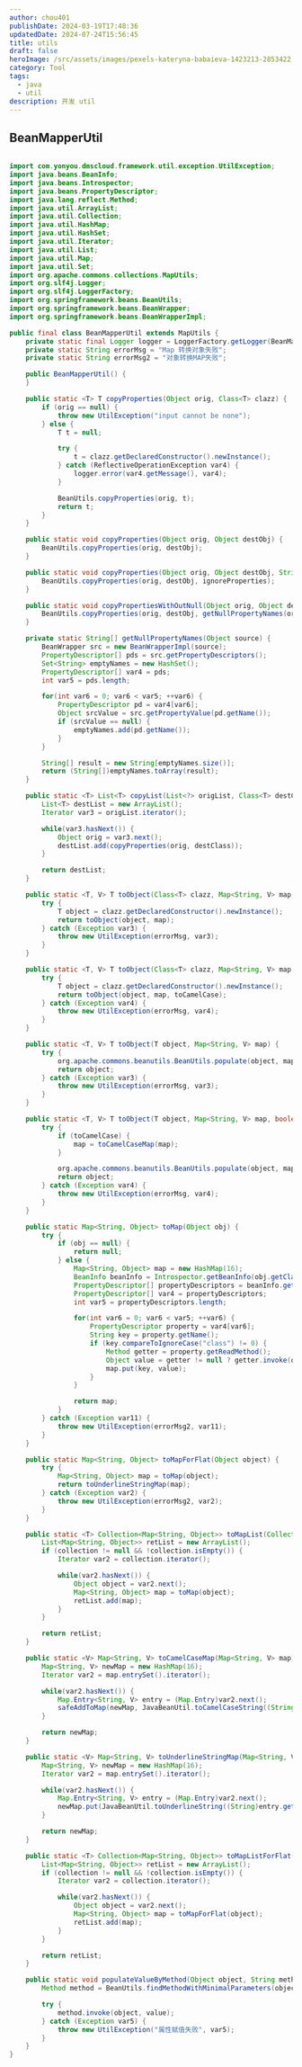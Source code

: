 ```yaml
---
author: chou401
publishDate: 2024-03-19T17:48:36
updatedDate: 2024-07-24T15:56:45
title: utils
draft: false
heroImage: /src/assets/images/pexels-kateryna-babaieva-1423213-2853422.jpg
category: Tool
tags:
  - java
  - util
description: 开发 util
---
```


## BeanMapperUtil

```java

import com.yonyou.dmscloud.framework.util.exception.UtilException;
import java.beans.BeanInfo;
import java.beans.Introspector;
import java.beans.PropertyDescriptor;
import java.lang.reflect.Method;
import java.util.ArrayList;
import java.util.Collection;
import java.util.HashMap;
import java.util.HashSet;
import java.util.Iterator;
import java.util.List;
import java.util.Map;
import java.util.Set;
import org.apache.commons.collections.MapUtils;
import org.slf4j.Logger;
import org.slf4j.LoggerFactory;
import org.springframework.beans.BeanUtils;
import org.springframework.beans.BeanWrapper;
import org.springframework.beans.BeanWrapperImpl;

public final class BeanMapperUtil extends MapUtils {
    private static final Logger logger = LoggerFactory.getLogger(BeanMapperUtil.class);
    private static String errorMsg = "Map 转换对象失败";
    private static String errorMsg2 = "对象转换MAP失败";

    public BeanMapperUtil() {
    }

    public static <T> T copyProperties(Object orig, Class<T> clazz) {
        if (orig == null) {
            throw new UtilException("input cannot be none");
        } else {
            T t = null;

            try {
                t = clazz.getDeclaredConstructor().newInstance();
            } catch (ReflectiveOperationException var4) {
                logger.error(var4.getMessage(), var4);
            }

            BeanUtils.copyProperties(orig, t);
            return t;
        }
    }

    public static void copyProperties(Object orig, Object destObj) {
        BeanUtils.copyProperties(orig, destObj);
    }

    public static void copyProperties(Object orig, Object destObj, String... ignoreProperties) {
        BeanUtils.copyProperties(orig, destObj, ignoreProperties);
    }

    public static void copyPropertiesWithOutNull(Object orig, Object destObj) {
        BeanUtils.copyProperties(orig, destObj, getNullPropertyNames(orig));
    }

    private static String[] getNullPropertyNames(Object source) {
        BeanWrapper src = new BeanWrapperImpl(source);
        PropertyDescriptor[] pds = src.getPropertyDescriptors();
        Set<String> emptyNames = new HashSet();
        PropertyDescriptor[] var4 = pds;
        int var5 = pds.length;

        for(int var6 = 0; var6 < var5; ++var6) {
            PropertyDescriptor pd = var4[var6];
            Object srcValue = src.getPropertyValue(pd.getName());
            if (srcValue == null) {
                emptyNames.add(pd.getName());
            }
        }

        String[] result = new String[emptyNames.size()];
        return (String[])emptyNames.toArray(result);
    }

    public static <T> List<T> copyList(List<?> origList, Class<T> destClass) {
        List<T> destList = new ArrayList();
        Iterator var3 = origList.iterator();

        while(var3.hasNext()) {
            Object orig = var3.next();
            destList.add(copyProperties(orig, destClass));
        }

        return destList;
    }

    public static <T, V> T toObject(Class<T> clazz, Map<String, V> map) {
        try {
            T object = clazz.getDeclaredConstructor().newInstance();
            return toObject(object, map);
        } catch (Exception var3) {
            throw new UtilException(errorMsg, var3);
        }
    }

    public static <T, V> T toObject(Class<T> clazz, Map<String, V> map, boolean toCamelCase) {
        try {
            T object = clazz.getDeclaredConstructor().newInstance();
            return toObject(object, map, toCamelCase);
        } catch (Exception var4) {
            throw new UtilException(errorMsg, var4);
        }
    }

    public static <T, V> T toObject(T object, Map<String, V> map) {
        try {
            org.apache.commons.beanutils.BeanUtils.populate(object, map);
            return object;
        } catch (Exception var3) {
            throw new UtilException(errorMsg, var3);
        }
    }

    public static <T, V> T toObject(T object, Map<String, V> map, boolean toCamelCase) {
        try {
            if (toCamelCase) {
                map = toCamelCaseMap(map);
            }

            org.apache.commons.beanutils.BeanUtils.populate(object, map);
            return object;
        } catch (Exception var4) {
            throw new UtilException(errorMsg, var4);
        }
    }

    public static Map<String, Object> toMap(Object obj) {
        try {
            if (obj == null) {
                return null;
            } else {
                Map<String, Object> map = new HashMap(16);
                BeanInfo beanInfo = Introspector.getBeanInfo(obj.getClass());
                PropertyDescriptor[] propertyDescriptors = beanInfo.getPropertyDescriptors();
                PropertyDescriptor[] var4 = propertyDescriptors;
                int var5 = propertyDescriptors.length;

                for(int var6 = 0; var6 < var5; ++var6) {
                    PropertyDescriptor property = var4[var6];
                    String key = property.getName();
                    if (key.compareToIgnoreCase("class") != 0) {
                        Method getter = property.getReadMethod();
                        Object value = getter != null ? getter.invoke(obj) : null;
                        map.put(key, value);
                    }
                }

                return map;
            }
        } catch (Exception var11) {
            throw new UtilException(errorMsg2, var11);
        }
    }

    public static Map<String, Object> toMapForFlat(Object object) {
        try {
            Map<String, Object> map = toMap(object);
            return toUnderlineStringMap(map);
        } catch (Exception var2) {
            throw new UtilException(errorMsg2, var2);
        }
    }

    public static <T> Collection<Map<String, Object>> toMapList(Collection<T> collection) {
        List<Map<String, Object>> retList = new ArrayList();
        if (collection != null && !collection.isEmpty()) {
            Iterator var2 = collection.iterator();

            while(var2.hasNext()) {
                Object object = var2.next();
                Map<String, Object> map = toMap(object);
                retList.add(map);
            }
        }

        return retList;
    }

    public static <V> Map<String, V> toCamelCaseMap(Map<String, V> map) {
        Map<String, V> newMap = new HashMap(16);
        Iterator var2 = map.entrySet().iterator();

        while(var2.hasNext()) {
            Map.Entry<String, V> entry = (Map.Entry)var2.next();
            safeAddToMap(newMap, JavaBeanUtil.toCamelCaseString((String)entry.getKey()), entry.getValue());
        }

        return newMap;
    }

    public static <V> Map<String, V> toUnderlineStringMap(Map<String, V> map) {
        Map<String, V> newMap = new HashMap(16);
        Iterator var2 = map.entrySet().iterator();

        while(var2.hasNext()) {
            Map.Entry<String, V> entry = (Map.Entry)var2.next();
            newMap.put(JavaBeanUtil.toUnderlineString((String)entry.getKey()), entry.getValue());
        }

        return newMap;
    }

    public static <T> Collection<Map<String, Object>> toMapListForFlat(Collection<T> collection) {
        List<Map<String, Object>> retList = new ArrayList();
        if (collection != null && !collection.isEmpty()) {
            Iterator var2 = collection.iterator();

            while(var2.hasNext()) {
                Object object = var2.next();
                Map<String, Object> map = toMapForFlat(object);
                retList.add(map);
            }
        }

        return retList;
    }

    public static void populateValueByMethod(Object object, String methodName, Object value) {
        Method method = BeanUtils.findMethodWithMinimalParameters(object.getClass(), methodName);

        try {
            method.invoke(object, value);
        } catch (Exception var5) {
            throw new UtilException("属性赋值失败", var5);
        }
    }
}
```
